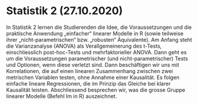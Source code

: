 # Statistik 2 (27.10.2020)

In Statistik 2 lernen die Studierenden die Idee, die Voraussetzungen und die praktische Anwendung „einfacher“ linearer Modelle in R (sowie teilweise ihrer „nicht-parametrischen“ bzw. „robusten“ Äquivalente). Am Anfang steht die Varianzanalyse (ANOVA) als Verallgemeinerung des t-Tests, einschliesslich post-hoc-Tests und mehrfaktorieller ANOVA. Dann geht es um die Voraussetzungen parametrischer (und nicht-parametrischer) Tests und Optionen, wenn diese verletzt sind. Dann beschäftigen wir uns mit Korrelationen, die auf einen linearen Zusammenhang zwischen zwei metrischen Variablen testen, ohne Annahme einer Kausalität. Es folgen einfache lineare Regressionen, die im Prinzip das Gleiche bei klarer Kausalität leisten. Abschliessend besprechen wir, was die grosse Gruppe linearer Modelle (Befehl lm in R) auszeichnet.
